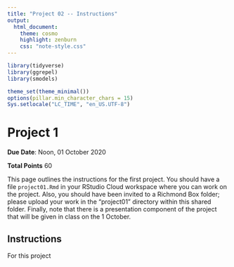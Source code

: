 ```yaml
---
title: "Project 02 -- Instructions"
output:
  html_document:
    theme: cosmo
    highlight: zenburn
    css: "note-style.css"
---
```


```r
library(tidyverse)
library(ggrepel)
library(smodels)

theme_set(theme_minimal())
options(pillar.min_character_chars = 15)
Sys.setlocale("LC_TIME", "en_US.UTF-8")
```

# Project 1

**Due Date**: Noon, 01 October 2020

**Total Points** 60

This page outlines the instructions for the first project. You should
have a file `project01.Rmd` in your RStudio Cloud workspace where you can
work on the project. Also, you should have been invited to a Richmond Box
folder; please upload your work in the "project01" directory within this
shared folder. Finally, note that there is a presentation component of the
project that will be given in class on the 1 October.

## Instructions

For this project
